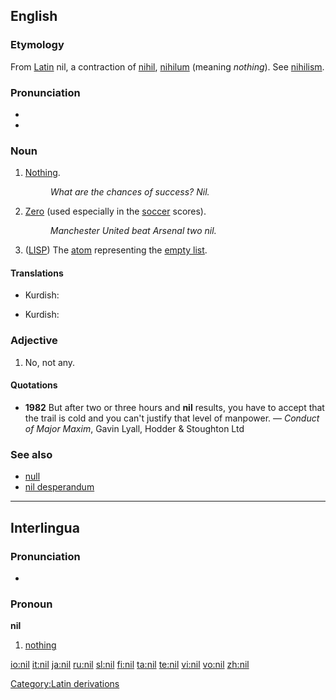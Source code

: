 {{also|níl|ni-l}}
==English==

===Etymology===
From [[w:Latin|Latin]] nil, a contraction of [[nihil]], [[nihilum]] (meaning ''nothing''). See [[nihilism]].

===Pronunciation===
* {{IPA|/nɪl/}}
* {{rhymes|ɪl}}

===Noun===
{{en-noun}}

# [[nothing|Nothing]].
#: ''What are the chances of success?  Nil.''
# [[zero|Zero]] (used especially in the [[soccer]] scores).
#: ''Manchester United beat Arsenal two nil.''
# {{programming}} ([[LISP]]) The [[atom]] representing the [[empty list]].

====Translations====
{{trans-top|nothing}}
* Kurdish: {{KUchar|[[هیچ]]}}
{{trans-mid}}
{{trans-bottom}}

{{trans-top|zero (used especially in the soccer scores)}}
* Kurdish: {{KUchar|[[هیچ]]}}
{{trans-mid}}
{{trans-bottom}}

{{trans-top|(LISP) atom representing the empty list}}
{{trans-mid}}
{{trans-bottom}}

===Adjective===
{{en-adj|-}}

# No, not any.

====Quotations====
* '''1982''' But after two or three hours and '''nil''' results, you have to accept that the trail is cold and you can't justify that level of manpower. &mdash; ''Conduct of Major Maxim'', Gavin Lyall, Hodder & Stoughton Ltd

===See also===
* [[null]]
* [[nil desperandum]]

[[Category:Latin derivations]]

----

==Interlingua==

===Pronunciation===
* {{SAMPA|/nil/}}

===Pronoun===
'''nil'''  {{context|Indefinite pronoun}}

# [[nothing]]

[[io:nil]]
[[it:nil]]
[[ja:nil]]
[[ru:nil]]
[[sl:nil]]
[[fi:nil]]
[[ta:nil]]
[[te:nil]]
[[vi:nil]]
[[vo:nil]]
[[zh:nil]]